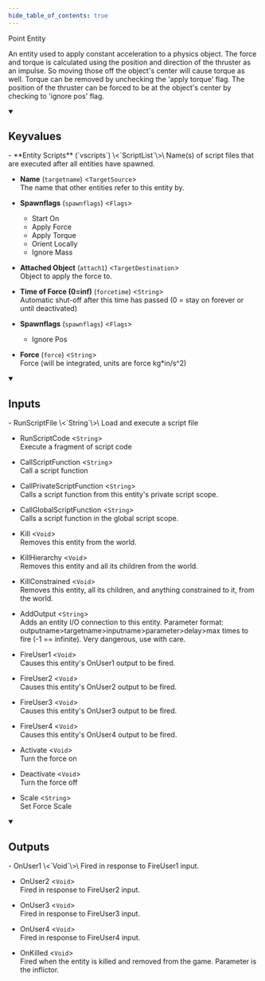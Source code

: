```yaml
---
hide_table_of_contents: true
---
```


Point Entity

An entity used to apply constant acceleration to a physics object. The force and torque is calculated using the position and direction of the thruster as an impulse. So moving those off the object's center will cause torque as well. Torque can be removed by unchecking the 'apply torque' flag. The position of the thruster can be forced to be at the object's center by checking to 'ignore pos' flag.

<details open>
<summary><h2>Keyvalues</h2></summary>
- **Entity Scripts** (`vscripts`) \<`ScriptList`\>\
Name(s) of script files that are executed after all entities have spawned.

- **Name** (`targetname`) \<`TargetSource`\>\
The name that other entities refer to this entity by.

- **Spawnflags** (`spawnflags`) \<`Flags`\>
  - Start On 
  - Apply Force 
  - Apply Torque 
  - Orient Locally 
  - Ignore Mass 


- **Attached Object** (`attach1`) \<`TargetDestination`\>\
Object to apply the force to.

- **Time of Force (0=inf)** (`forcetime`) \<`String`\>\
Automatic shut-off after this time has passed (0 = stay on forever or until deactivated)

- **Spawnflags** (`spawnflags`) \<`Flags`\>
  - Ignore Pos 


- **Force** (`force`) \<`String`\>\
Force (will be integrated, units are force kg*in/s^2)


 </details>
<details open>
<summary><h2>Inputs</h2></summary>
- RunScriptFile \<`String`\>\
Load and execute a script file

- RunScriptCode \<`String`\>\
Execute a fragment of script code

- CallScriptFunction \<`String`\>\
Call a script function

- CallPrivateScriptFunction \<`String`\>\
Calls a script function from this entity's private script scope.

- CallGlobalScriptFunction \<`String`\>\
Calls a script function in the global script scope.

- Kill \<`Void`\>\
Removes this entity from the world.

- KillHierarchy \<`Void`\>\
Removes this entity and all its children from the world.

- KillConstrained \<`Void`\>\
Removes this entity, all its children, and anything constrained to it, from the world.

- AddOutput \<`String`\>\
Adds an entity I/O connection to this entity. Parameter format: outputname&gt;targetname>inputname&gt;parameter&gt;delay&gt;max times to fire (-1 == infinite). Very dangerous, use with care.

- FireUser1 \<`Void`\>\
Causes this entity's OnUser1 output to be fired.

- FireUser2 \<`Void`\>\
Causes this entity's OnUser2 output to be fired.

- FireUser3 \<`Void`\>\
Causes this entity's OnUser3 output to be fired.

- FireUser4 \<`Void`\>\
Causes this entity's OnUser4 output to be fired.

- Activate \<`Void`\>\
Turn the force on

- Deactivate \<`Void`\>\
Turn the force off

- Scale \<`String`\>\
Set Force Scale


 </details>
<details open>
<summary><h2>Outputs</h2></summary>
- OnUser1 \<`Void`\>\
Fired in response to FireUser1 input.

- OnUser2 \<`Void`\>\
Fired in response to FireUser2 input.

- OnUser3 \<`Void`\>\
Fired in response to FireUser3 input.

- OnUser4 \<`Void`\>\
Fired in response to FireUser4 input.

- OnKilled \<`Void`\>\
Fired when the entity is killed and removed from the game. Parameter is the inflictor.


 </details>